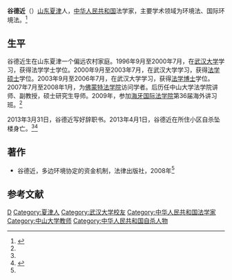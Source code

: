 '''谷德近'''（{{bd|1976年||2013年|4月1日|catIdx=Gu}}）[[山东|山东]][[夏津|夏津]]人，[[中华人民共和国|中华人民共和国]]法学家，主要学术领域为环境法、国际环境法。<ref name=sohu>{{Cite web |url=http://learning.sohu.com/20130408/n371954151.shtml |title=中大37岁青年教师谷德近4月1日在家坠楼身亡，搜狐，2013-04-08 |accessdate=2016-10-21 |archive-date=2013-05-18 |archive-url=https://web.archive.org/web/20130518074303/http://learning.sohu.com/20130408/n371954151.shtml |dead-url=no }}</ref>

==生平==
谷德近生在山东夏津一个偏远农村家庭。1996年9月至2000年7月，在[[武汉大学|武汉大学]]学习，获得法学学士学位。2000年9月至2003年7月，在武汉大学学习，获得[[法学硕士|法学硕士]]学位。2003年9月至2006年7月，在武汉大学学习，获得[[法学博士|法学博士]]学位。 2007年7月至2008年1月，为[[佛蒙特法学院|佛蒙特法学院]]访问学者。后历任中山大学法学院讲师、副教授，硕士研究生导师。2009年，参加[[海牙国际法学院|海牙国际法学院]]第36届海外讲习班。<ref name=sohu/>

2013年3月31日，谷德近写好辞职书。2013年4月1日，谷德近在所住小区自杀坠楼身亡。<ref name=sohu/><ref>{{Cite web |url=http://news.sciencenet.cn/htmlnews/2013/4/276409.shtm |title=中山大学副教授坠亡 同事要求校方公布真相，科学网，2013-04-04 |accessdate=2016-10-21 |archive-date=2013-05-18 |archive-url=https://web.archive.org/web/20130518152621/http://news.sciencenet.cn/htmlnews/2013/4/276409.shtm |dead-url=no }}</ref>

==著作==
*谷德近，多边环境协定的资金机制，法律出版社，2008年<ref name=sohu/>

==参考文献==
{{reflist}}

{{DEFAULTSORT:Gu谷}}
[[Category:谷姓|D]]
[[Category:夏津人|Category:夏津人]]
[[Category:武汉大学校友|Category:武汉大学校友]]
[[Category:中华人民共和国法学家|Category:中华人民共和国法学家]]
[[Category:中山大学教师|Category:中山大学教师]]
[[Category:中华人民共和国自杀人物|Category:中华人民共和国自杀人物]]